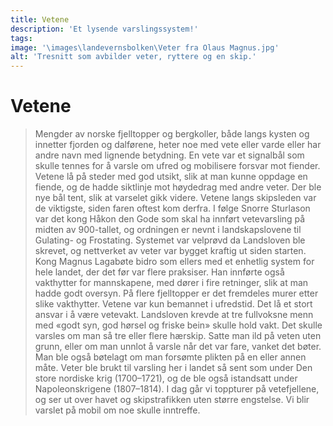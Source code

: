 ```yaml
---
title: Vetene
description: 'Et lysende varslingssystem!'
tags:
image: '\images\landevernsbolken\Veter fra Olaus Magnus.jpg'
alt: 'Tresnitt som avbilder veter, ryttere og en skip.'
---
```



# Vetene

<Blockquote
    quote='«Vaktmenn skal tenne veten dersom de ser tre eller flere hærskip»'
    footer='Landevernsbolken, kapittel 4' />


<Container stil="initial side">
    Mengder av norske fjelltopper og bergkoller, både langs kysten og innetter fjorden og dalførene, heter noe med vete eller varde eller har andre navn med lignende betydning. En vete var et signalbål som skulle tennes for å varsle om ufred og mobilisere forsvar mot fiender. Vetene lå på steder med god utsikt, slik at man kunne oppdage en fiende, og de hadde siktlinje mot høydedrag med andre veter. Der ble nye bål tent, slik at varselet gikk videre. Vetene langs skipsleden var de viktigste, siden faren oftest kom derfra. I følge Snorre Sturlason var det kong Håkon den Gode som skal ha innført vetevarsling på midten av 900-tallet, og ordningen er nevnt i landskapslovene til Gulating- og Frostating. Systemet var velprøvd da Landsloven ble skrevet, og nettverket av veter var bygget kraftig ut siden starten. Kong Magnus Lagabøte bidro som ellers med et enhetlig system for hele landet, der det før var flere praksiser. Han innførte også vakthytter for mannskapene, med dører i fire retninger, slik at man hadde godt oversyn. På flere fjelltopper er det fremdeles murer etter slike vakthytter. Vetene var kun bemannet i ufredstid. Det lå et stort ansvar i å være vetevakt. Landsloven krevde at tre fullvoksne menn med «godt syn, god hørsel og friske bein» skulle hold vakt. Det skulle varsles om man så tre eller flere hærskip. Satte man ild på veten uten grunn, eller om man unnlot å varsle når det var fare, vanket det bøter. Man ble også bøtelagt om man forsømte plikten på en eller annen måte. Veter ble brukt til varsling her i landet så sent som under Den store nordiske krig (1700–1721), og de ble også istandsatt under Napoleonskrigene (1807–1814). I dag går vi toppturer på vetefjellene, og ser ut over havet og skipstrafikken uten større engstelse. Vi blir varslet på mobil om noe skulle inntreffe.
</Container>